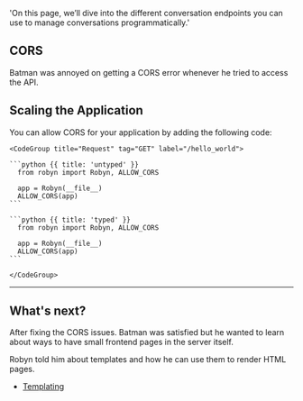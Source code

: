   'On this page, we’ll dive into the different conversation endpoints you can use to manage conversations programmatically.'


## CORS

Batman was annoyed on getting a CORS error whenever he tried to access the API.


## Scaling the Application

<Row>
<Col>
You can allow CORS for your application by adding the following code:
</Col>
  <Col>

    <CodeGroup title="Request" tag="GET" label="/hello_world">

    ```python {{ title: 'untyped' }}
      from robyn import Robyn, ALLOW_CORS

      app = Robyn(__file__)
      ALLOW_CORS(app)
    ```

    ```python {{ title: 'typed' }}
      from robyn import Robyn, ALLOW_CORS

      app = Robyn(__file__)
      ALLOW_CORS(app)
    ```

    </CodeGroup>
  </Col>
</Row>

---


## What's next?

After fixing the CORS issues. Batman was satisfied but he wanted to learn about ways to have small frontend pages in the server itself.

Robyn told him about templates and how he can use them to render HTML pages.

- [Templating](/documentation/api_reference/templating)

